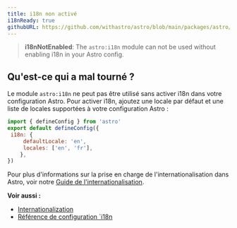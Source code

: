 ```yaml
---
title: i18n non activé
i18nReady: true
githubURL: https://github.com/withastro/astro/blob/main/packages/astro/src/core/errors/errors-data.ts
---
```


> **i18nNotEnabled**: The `astro:i18n` module can not be used without enabling i18n in your Astro config.

## Qu'est-ce qui a mal tourné ?
Le module `astro:i18n` ne peut pas être utilisé sans activer i18n dans votre configuration Astro. Pour activer i18n, ajoutez une locale par défaut et une liste de locales supportées à votre configuration Astro :
```js
import { defineConfig } from 'astro'
export default defineConfig({
 i18n: {
	 defaultLocale: 'en',
	 locales: ['en', 'fr'],
	},
})
```

Pour plus d'informations sur la prise en charge de l'internationalisation dans Astro, voir notre [Guide de l'internationalisation](/fr/guides/internationalization/).

**Voir aussi :**
-  [Internationalization](/fr/guides/internationalization/)
-  [Référence de configuration `i18n](/fr/reference/configuration-reference/#i18n)
